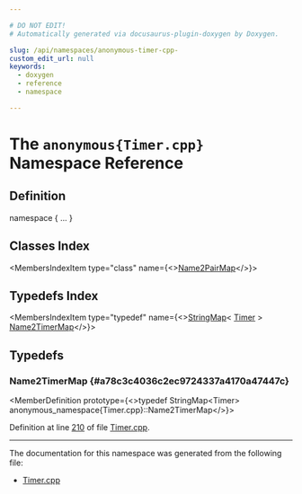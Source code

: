 ```yaml
---

# DO NOT EDIT!
# Automatically generated via docusaurus-plugin-doxygen by Doxygen.

slug: /api/namespaces/anonymous-timer-cpp-
custom_edit_url: null
keywords:
  - doxygen
  - reference
  - namespace

---
```





# The `anonymous{Timer.cpp}` Namespace Reference

<DoxygenPage pluginConfig={pluginConfig}>



## Definition

<CodeBlock>namespace &#123; ... &#125;</CodeBlock>

## Classes Index

<MembersIndex>

<MembersIndexItem
  type="class"
  name={<><a href="/docs/api/classes/anonymous-namespace-timer-cpp-/name2pairmap">Name2PairMap</a></>}>
</MembersIndexItem>

</MembersIndex>

## Typedefs Index

<MembersIndex>

<MembersIndexItem
  type="typedef"
  name={<><a href="/docs/api/classes/llvm/stringmap">StringMap</a>&lt; <a href="/docs/api/classes/llvm/timer">Timer</a> &gt; <a href="#a78c3c4036c2ec9724337a4170a47447c">Name2TimerMap</a></>}>
</MembersIndexItem>

</MembersIndex>


<SectionDefinition>

## Typedefs

### Name2TimerMap {#a78c3c4036c2ec9724337a4170a47447c}

<MemberDefinition
  prototype={<>typedef StringMap&lt;Timer&gt; anonymous&#95;namespace&#123;Timer.cpp&#125;::Name2TimerMap</>}>

Definition at line <a href="/docs/api/files/lib/lib/support/timer-cpp/#l00210">210</a> of file <a href="/docs/api/files/lib/lib/support/timer-cpp">Timer.cpp</a>.
</MemberDefinition>

</SectionDefinition>

<hr/>

The documentation for this namespace was generated from the following file:

<ul>
<li><a href="/docs/api/files/lib/lib/support/timer-cpp">Timer.cpp</a></li>
</ul>

</DoxygenPage>
